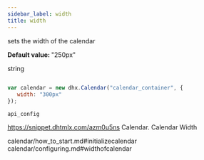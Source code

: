 ```yaml
---
sidebar_label: width
title: width
---
```



          


<Short>
 
sets the width of the calendar



</Short>


<strong>Default value: </strong> 
"250px"



<Type>
 string


</Type>


~~~js
 
var calendar = new dhx.Calendar("calendar_container", {
   width: "300px"
});


~~~
	api_config

<Descr>
 



</Descr>



https://snippet.dhtmlx.com/azm0u5ns	Calendar. Calendar Width

 
calendar/how_to_start.md#initializecalendar
calendar/configuring.md#widthofcalendar
